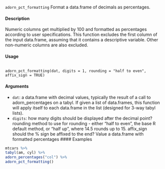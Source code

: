 ``adorn_pct_formatting`` Format a data.frame of decimals as percentages.

#### Description
Numeric columns get multiplied by 100 and formatted as percentages according to user specifications.
This function excludes the first column of the input data.frame, assuming that it contains a
descriptive variable. Other non-numeric columns are also excluded.

#### Usage 

<pre><code>
adorn_pct_formatting(dat, digits = 1, rounding = "half to even",
affix_sign = TRUE)
</code></pre> 

#### Arguments
* ``dat``: a data.frame with decimal values, typically the result of a call to adorn_percentages
on a tabyl. If given a list of data.frames, this function will apply itself to each data.frame in the list (designed for 3-way tabyl lists).
* ``digits``: how many digits should be displayed after the decimal point?
rounding method to use for rounding - either "half to even", the base R default method, or
"half up", where 14.5 rounds up to 15.
affix_sign should the % sign be affixed to the end?
Value
a data.frame with formatted percentages
#### Examples
```r
mtcars %>%
tabyl(am, cyl) %>%
adorn_percentages("col") %>%
adorn_pct_formatting()
```
